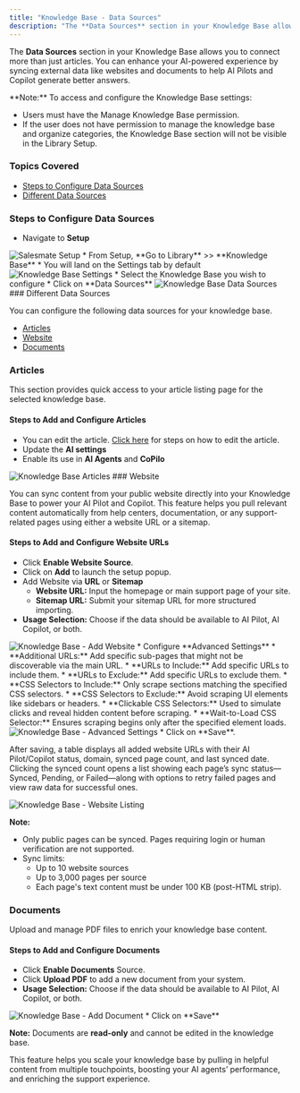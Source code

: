 ```yaml
---
title: "Knowledge Base - Data Sources"
description: "The **Data Sources** section in your Knowledge Base allows you to connect more than just articles. You can enhance your AI-powered experience by synci..."
---
```


The **Data Sources** section in your Knowledge Base allows you to connect more than just articles. You can enhance your AI-powered experience by syncing external data like websites and documents to help AI Pilots and Copilot generate better answers.

<Note>
**Note:** To access and configure the Knowledge Base settings:

*   Users must have the Manage Knowledge Base permission.
*   If the user does not have permission to manage the knowledge base and organize categories, the Knowledge Base section will not be visible in the Library Setup.


</Note>

### Topics Covered

*   [Steps to Configure Data Sources](https://support.salesmate.io/hc/en-us/articles/47733146470553-Knowledge-Base-Data-Sources#h_01JX2MVPF2HHHECM5XVDPMVH4T)
*   [Different Data Sources](https://support.salesmate.io/hc/en-us/articles/47733146470553-Knowledge-Base-Data-Sources#h_01JX2N37GBGBG866D77PV5QHPR)

### Steps to Configure Data Sources

*   Navigate to **Setup**

<img src="https://support.salesmate.io/hc/article_attachments/47734237278873" alt="Salesmate Setup"/>
*   From Setup, **Go to Library** >> **Knowledge Base**
*   You will land on the Settings tab by default

<img src="https://support.salesmate.io/hc/article_attachments/47734237279385" alt="Knowledge Base Settings"/>
*   Select the Knowledge Base you wish to configure
*   Click on **Data Sources**

<img src="https://support.salesmate.io/hc/article_attachments/47734237281561" alt="Knowledge Base Data Sources"/>
### Different Data Sources

You can configure the following data sources for your knowledge base.

*   [Articles](https://support.salesmate.io/hc/en-us/articles/47733146470553-Knowledge-Base-Data-Sources#h_01JX2N5MQEVNC1X4057RK5QFM5)
*   [Website](https://support.salesmate.io/hc/en-us/articles/47733146470553-Knowledge-Base-Data-Sources#h_01JX2Q0QZ861GP9MRFZV5HVSY8)
*   [Documents](https://support.salesmate.io/hc/en-us/articles/47733146470553-Knowledge-Base-Data-Sources#h_01JX2RRXSNPZQ9WYGK596WRCK3)

### Articles

This section provides quick access to your article listing page for the selected knowledge base.

#### Steps to Add and Configure Articles

*   You can edit the article. [Click here](https://support.salesmate.io/hc/en-us/articles/44524638853785) for steps on how to edit the article.
*   Update the **AI settings**
*   Enable its use in **AI Agents** and **CoPilo**

<img src="https://support.salesmate.io/hc/article_attachments/47734237282457" alt="Knowledge Base Articles"/>
### Website

You can sync content from your public website directly into your Knowledge Base to power your AI Pilot and Copilot. This feature helps you pull relevant content automatically from help centers, documentation, or any support-related pages using either a website URL or a sitemap.

#### Steps to Add and Configure Website URLs

*   Click **Enable Website Source**.
*   Click on **Add** to launch the setup popup.
*   Add Website via **URL** or **Sitemap**
    *   **Website URL:** Input the homepage or main support page of your site.
    *   **Sitemap URL:** Submit your sitemap URL for more structured importing.
*   **Usage Selection:** Choose if the data should be available to AI Pilot, AI Copilot, or both.

<img src="https://support.salesmate.io/hc/article_attachments/47734239339289" alt=" Knowledge Base - Add Website"/>
*   Configure **Advanced Settings**
    *   **Additional URLs:** Add specific sub-pages that might not be discoverable via the main URL.
    *   **URLs to Include:** Add specific URLs to include them.
    *   **URLs to Exclude:** Add specific URLs to exclude them.
    *   **CSS Selectors to Include:** Only scrape sections matching the specified CSS selectors.
    *   **CSS Selectors to Exclude:** Avoid scraping UI elements like sidebars or headers.
    *   **Clickable CSS Selectors:** Used to simulate clicks and reveal hidden content before scraping.
    *   **Wait-to-Load CSS Selector:** Ensures scraping begins only after the specified element loads.

<img src="https://support.salesmate.io/hc/article_attachments/47734417983641" alt="Knowledge Base - Advanced Settings"/>
*   Click on **Save**.

After saving, a table displays all added website URLs with their AI Pilot/Copilot status, domain, synced page count, and last synced date. Clicking the synced count opens a list showing each page’s sync status—Synced, Pending, or Failed—along with options to retry failed pages and view raw data for successful ones.

<img src="https://support.salesmate.io/hc/article_attachments/47734640368025" alt="Knowledge Base - Website Listing"/>
<Note>


**Note:**

*   Only public pages can be synced. Pages requiring login or human verification are not supported.
*   Sync limits:
    *   Up to 10 website sources
    *   Up to 3,000 pages per source
    *   Each page's text content must be under 100 KB (post-HTML strip).


</Note>

### Documents

Upload and manage PDF files to enrich your knowledge base content.

#### Steps to Add and Configure Documents

*   Click **Enable Documents** Source.
*   Click **Upload PDF** to add a new document from your system.
*   **Usage Selection:** Choose if the data should be available to AI Pilot, AI Copilot, or both.

<img src="https://support.salesmate.io/hc/article_attachments/47734640369561" alt="Knowledge Base - Add Document"/>
*   Click on **Save**

<Note>


**Note:** Documents are **read-only** and cannot be edited in the knowledge base.


</Note>

This feature helps you scale your knowledge base by pulling in helpful content from multiple touchpoints, boosting your AI agents’ performance, and enriching the support experience.